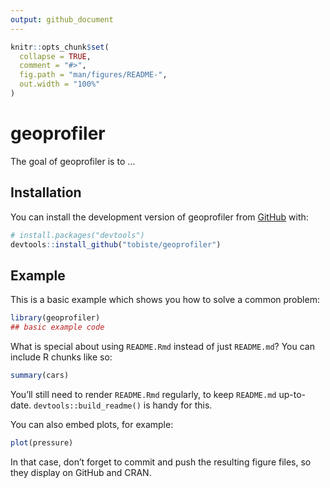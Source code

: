 ```yaml
---
output: github_document
---
```


<!-- README.md is generated from README.Rmd. Please edit that file -->

```r
knitr::opts_chunk$set(
  collapse = TRUE,
  comment = "#>",
  fig.path = "man/figures/README-",
  out.width = "100%"
)
```

# geoprofiler

<!-- badges: start -->
<!-- badges: end -->

The goal of geoprofiler is to ...

## Installation

You can install the development version of geoprofiler from [GitHub](https://github.com/) with:

``` r
# install.packages("devtools")
devtools::install_github("tobiste/geoprofiler")
```

## Example

This is a basic example which shows you how to solve a common problem:

```r
library(geoprofiler)
## basic example code
```

What is special about using `README.Rmd` instead of just `README.md`? You can include R chunks like so:

```r
summary(cars)
```

You'll still need to render `README.Rmd` regularly, to keep `README.md` up-to-date. `devtools::build_readme()` is handy for this.

You can also embed plots, for example:

```r
plot(pressure)
```

In that case, don't forget to commit and push the resulting figure files, so they display on GitHub and CRAN.
